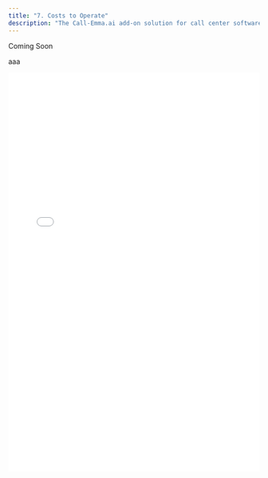 ```yaml
---
title: "7. Costs to Operate"
description: "The Call-Emma.ai add-on solution for call center software is highly configurable, allowing organizations to tailor operational setups based on their specific needs for cost, performance, and quality. This page explains the trade-offs between these factors to help administrators and business leaders make informed decisions. To illustrate the system's flexibility, we present two example configurations: one optimized for high-speed, high-quality performance, and another designed for slower, cost-efficient operation."
---
```


Coming Soon

aaa

<iframe width="100%" height="800" src="//jsfiddle.net/BrianScottGlassman/s2ycprbn/embedded/result/" frameborder="0" loading="lazy" allowtransparency="true" allowfullscreen="true" />

![Cost Web](/images/cost.webp)

Cost Optimized

For security, all AI LLM processing will be performed on the cloud instance. This configuration is ideal for cost-optimized processing. Note that costs and spot instance pricing are subject to change.

Minimum

| **Instance Details**                 | Small                                                                                      |
| :----------------------------------- | :----------------------------------------------------------------------------------------- |
| Cloud Host                           | AWS                                                                                        |
| Instance Type                        | t4g.2xlarge                                                                                |
| Specs                                | 8 vCPUs, 32 GiB RAM                                                                        |
| Storage                              | S3 Bucket Instant                                                                          |
| **Configuration**                    |                                                                                            |
| Process Running on Instance          | Audio Filtering, Speech to Text Transcription, AI LLM processings, and workflow Management |
| LLM Hosting                          | on instance with Ollama                                                                    |
| LLM Model                            | Llama 8B                                                                                   |
| Number of Prompts                    | 8 AI analysis performed                                                                    |
| **Performance**                      |                                                                                            |
| Audio & AI Processing Speed          | ~1.2 hours audio per hour compute time                                                     |
| **Cost**                             |                                                                                            |
| Instance Cost (AWS Spot, May 2025)   | ~\$0.27/hour                                                                               |
| **Cost per hour of Audio processes** | **~\$0.225/hour**                                                                          |
| Cost for Agent per Month             | Assume 100% on the phone for 8 hours a day, 5 days a week, 4 weeks a month (160hours)      |
| **Cost for Agent per Month**         | **~\$5.00/ month per agent**                                                               |